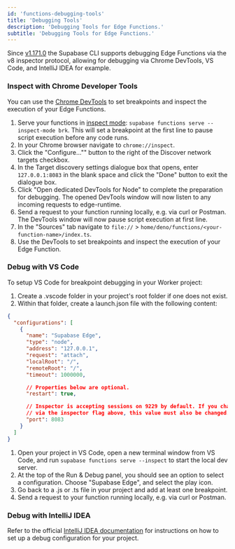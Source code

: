```yaml
---
id: 'functions-debugging-tools'
title: 'Debugging Tools'
description: 'Debugging Tools for Edge Functions.'
subtitle: 'Debugging Tools for Edge Functions.'
---
```


Since [v1.171.0](https://github.com/supabase/cli/releases/tag/v1.171.0) the Supabase CLI supports debugging Edge Functions via the v8 inspector protocol, allowing for debugging via Chrome DevTools, VS Code, and IntelliJ IDEA for example.

### Inspect with Chrome Developer Tools

You can use the [Chrome DevTools](https://developer.chrome.com/docs/devtools/) to set breakpoints and inspect the execution of your Edge Functions.

1. Serve your functions in [inspect mode](/docs/reference/cli/supabase-functions-serve): `supabase functions serve --inspect-mode brk`. This will set a breakpoint at the first line to pause script execution before any code runs.
1. In your Chrome browser navigate to `chrome://inspect`.
1. Click the "Configure..."" button to the right of the Discover network targets checkbox.
1. In the Target discovery settings dialogue box that opens, enter `127.0.0.1:8083` in the blank space and click the "Done" button to exit the dialogue box.
1. Click "Open dedicated DevTools for Node" to complete the preparation for debugging. The opened DevTools window will now listen to any incoming requests to edge-runtime.
1. Send a request to your function running locally, e.g. via curl or Postman. The DevTools window will now pause script execution at first line.
1. In the "Sources" tab navigate to `file://` > `home/deno/functions/<your-function-name>/index.ts`.
1. Use the DevTools to set breakpoints and inspect the execution of your Edge Function.

### Debug with VS Code

To setup VS Code for breakpoint debugging in your Worker project:

1. Create a .vscode folder in your project's root folder if one does not exist.
1. Within that folder, create a launch.json file with the following content:

```json
{
  "configurations": [
    {
      "name": "Supabase Edge",
      "type": "node",
      "address": "127.0.0.1",
      "request": "attach",
      "localRoot": "/",
      "remoteRoot": "/",
      "timeout": 1000000,

      // Properties below are optional.
      "restart": true,

      // Inspector is accepting sessions on 9229 by default. If you changed the listening port
      // via the inspector flag above, this value must also be changed.
      "port": 8083
    }
  ]
}
```

1. Open your project in VS Code, open a new terminal window from VS Code, and run `supabase functions serve --inspect` to start the local dev server.
1. At the top of the Run & Debug panel, you should see an option to select a configuration. Choose "Supabase Edge", and select the play icon.
1. Go back to a .js or .ts file in your project and add at least one breakpoint.
1. Send a request to your function running locally, e.g. via curl or Postman.

### Debug with IntelliJ IDEA

Refer to the official [IntelliJ IDEA documentation](https://www.jetbrains.com/help/idea/running-and-debugging-node-js.html#ws_node_debug_remote_tcp) for instructions on how to set up a debug configuration for your project.
